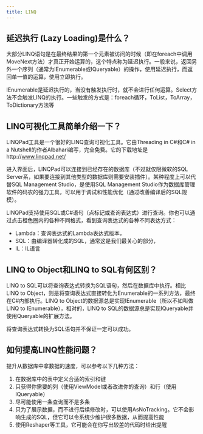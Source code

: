 ```yaml
---
title: LINQ
---
```


## 延迟执行 (Lazy Loading)是什么？

大部分LINQ语句是在最终结果的第一个元素被访问的时候（即在foreach中调用MoveNext方法）才真正开始运算的，这个特点称为延迟执行。一般来说，返回另外一个序列（通常为IEnumerable或IQueryable）的操作，使用延迟执行，而返回单一值的运算，使用立即执行。

IEnumerable是延迟执行的，当没有触发执行时，就不会进行任何运算。Select方法不会触发LINQ的执行。一些触发的方式是：foreach循环，ToList，ToArray，ToDictionary方法等

## LINQ可视化工具简单介绍一下？

LINQPad工具是一个很好的LINQ查询可视化工具。它由Threading in C#和C# in a Nutshell的作者Albahari编写，完全免费。它的下载地址是http://www.linqpad.net/

进入界面后，LINQPad可以连接到已经存在的数据库（不过就仅限微软的SQL Server系，如果要连接到其他类型的数据库则需要安装插件）。某种程度上可以代替SQL Management Studio，是使用SQL Management Studio作为数据库管理软件的码农的强力工具，可以用于调试和性能优化（通过改善编译后的SQL规模）。

LINQPad支持使用SQL或C#语句（点标记或查询表达式）进行查询。你也可以通过点击橙色圈内的各种不同格式，看到查询表达式的各种不同表达方式：

- Lambda：查询表达式的Lambda表达式版本，
- SQL：由编译器转化成的SQL，通常这是我们最关心的部分，
- IL：IL语言

## LINQ to Object和LINQ to SQL有何区别？

LINQ to SQL可以将查询表达式转换为SQL语句，然后在数据库中执行。相比LINQ to Object，则是将查询表达式直接转化为Enumerable的一系列方法，最终在C#内部执行。LINQ to Object的数据源总是实现IEnumerable（所以不如叫做LINQ to IEnumerable），相对的，LINQ to SQL的数据源总是实现IQueryable并使用Queryable的扩展方法。

将查询表达式转换为SQL语句并不保证一定可以成功。

## 如何提高LINQ性能问题？

提升从数据库中拿数据的速度，可以参考以下几种方法：

1. 在数据库中的表中定义合适的索引和键
2. 只获得你需要的列（使用ViewModel或者改进你的查询）和行（使用IQueryable）
3. 尽可能使用一条查询而不是多条
4. 只为了展示数据，而不进行后续修改时，可以使用AsNoTracking。它不会影响生成的SQL，但它可以令系统少维护很多数据，从而提高性能
5. 使用Reshaper等工具，它可能会在你写出较差的代码时给出提醒